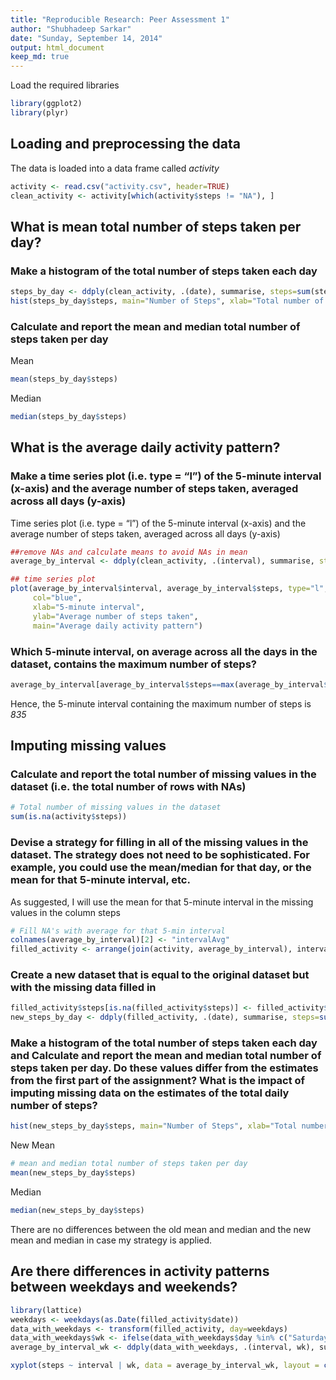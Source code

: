 ```yaml
---
title: "Reproducible Research: Peer Assessment 1"
author: "Shubhadeep Sarkar"
date: "Sunday, September 14, 2014"
output: html_document
keep_md: true
---
```



Load the required libraries
```r
library(ggplot2)
library(plyr)
```


## Loading and preprocessing the data
The data is loaded into a data frame called *activity*
```r
activity <- read.csv("activity.csv", header=TRUE)
clean_activity <- activity[which(activity$steps != "NA"), ]
```

## What is mean total number of steps taken per day?
### Make a histogram of the total number of steps taken each day
```r
steps_by_day <- ddply(clean_activity, .(date), summarise, steps=sum(steps))
hist(steps_by_day$steps, main="Number of Steps", xlab="Total number of steps taken each day", col="light blue")

```
  
  
### Calculate and report the mean and median total number of steps taken per day
Mean
```r
mean(steps_by_day$steps)
```
Median
```r
median(steps_by_day$steps)
```

## What is the average daily activity pattern?
### Make a time series plot (i.e. type = "l") of the 5-minute interval (x-axis) and the average number of steps taken, averaged across all days (y-axis)
Time series plot (i.e. type = "l") of the 5-minute interval (x-axis) and the average number of steps taken, averaged across all days (y-axis)
```r
##remove NAs and calculate means to avoid NAs in mean
average_by_interval <- ddply(clean_activity, .(interval), summarise, steps=mean(steps))

## time series plot
plot(average_by_interval$interval, average_by_interval$steps, type="l", 
     col="blue",
     xlab="5-minute interval", 
     ylab="Average number of steps taken",
     main="Average daily activity pattern")
```
    
### Which 5-minute interval, on average across all the days in the dataset, contains the maximum number of steps?
```r
average_by_interval[average_by_interval$steps==max(average_by_interval$steps),]
```
Hence, the 5-minute interval containing the maximum number of steps is *835*

## Imputing missing values
### Calculate and report the total number of missing values in the dataset (i.e. the total number of rows with NAs)
```r
# Total number of missing values in the dataset
sum(is.na(activity$steps))
```
  
### Devise a strategy for filling in all of the missing values in the dataset. The strategy does not need to be sophisticated. For example, you could use the mean/median for that day, or the mean for that 5-minute interval, etc.
As suggested, I will use the mean for that 5-minute interval in the missing values in the column steps
```r
# Fill NA's with average for that 5-min interval
colnames(average_by_interval)[2] <- "intervalAvg"
filled_activity <- arrange(join(activity, average_by_interval), interval)
```


### Create a new dataset that is equal to the original dataset but with the missing data filled in
```r
filled_activity$steps[is.na(filled_activity$steps)] <- filled_activity$intervalAvg[is.na(filled_activity$steps)]
new_steps_by_day <- ddply(filled_activity, .(date), summarise, steps=sum(steps))
```

### Make a histogram of the total number of steps taken each day and Calculate and report the mean and median total number of steps taken per day. Do these values differ from the estimates from the first part of the assignment? What is the impact of imputing missing data on the estimates of the total daily number of steps?
```r
hist(new_steps_by_day$steps, main="Number of Steps", xlab="Total number of steps taken each day", col="yellow",)
```
New Mean
```r
# mean and median total number of steps taken per day
mean(new_steps_by_day$steps)
```
Median
```r
median(new_steps_by_day$steps)
```
There are no differences between the old mean and median and the new mean and median in case my strategy is applied. 

## Are there differences in activity patterns between weekdays and weekends?
```r
library(lattice)
weekdays <- weekdays(as.Date(filled_activity$date))
data_with_weekdays <- transform(filled_activity, day=weekdays)
data_with_weekdays$wk <- ifelse(data_with_weekdays$day %in% c("Saturday", "Sunday"),"weekend", "weekday")
average_by_interval_wk <- ddply(data_with_weekdays, .(interval, wk), summarise, steps=mean(steps))

xyplot(steps ~ interval | wk, data = average_by_interval_wk, layout = c(1, 2), type="l")

```


